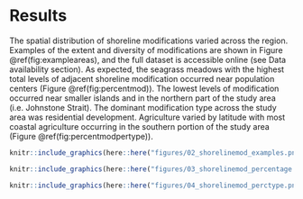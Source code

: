 # Results

The spatial distribution of shoreline modifications varied across the region. Examples of the extent and diversity of modifications are shown in Figure \@ref(fig:exampleareas), and the full dataset is accessible online (see Data availability section). As expected, the seagrass meadows with the highest total levels of adjacent shoreline modification occurred near population centers (Figure \@ref(fig:percentmod)). The lowest levels of modification occurred near smaller islands and in the northern part of the study area (i.e. Johnstone Strait). The dominant modification type across the study area was residential development. Agriculture varied by latitude with most coastal agriculture occurring in the southern portion of the study area (Figure \@ref(fig:percentmodpertype)).

```r
knitr::include_graphics(here::here("figures/02_shorelinemod_examples.png"))
```

```r
knitr::include_graphics(here::here("figures/03_shorelinemod_percentage.png"))
```

```r
knitr::include_graphics(here::here("figures/04_shorelinemod_perctype.png"))
```
